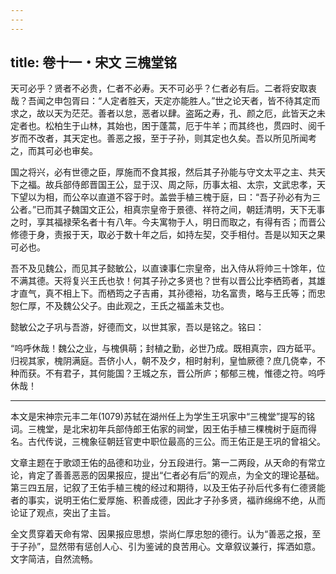 ```yaml
---
---
---
```

title: 卷十一・宋文 三槐堂铭
---

天可必乎？贤者不必贵，仁者不必寿。天不可必乎？仁者必有后。二者将安取衷哉？吾闻之申包胥曰：“人定者胜天，天定亦能胜人。”世之论天者，皆不待其定而求之，故以天为茫茫。善者以怠，恶者以肆。盗跖之寿，孔、颜之厄，此皆天之未定者也。松柏生于山林，其始也，困于蓬蒿，厄于牛羊；而其终也，贯四时、阅千岁而不改者，其天定也。善恶之报，至于子孙，则其定也久矣。吾以所见所闻考之，而其可必也审矣。

国之将兴，必有世德之臣，厚施而不食其报，然后其子孙能与守文太平之主、共天下之福。故兵部侍郎晋国王公，显于汉、周之际，历事太祖、太宗，文武忠孝，天下望以为相，而公卒以直道不容于时。盖尝手植三槐于庭，曰：“吾子孙必有为三公者。”已而其子魏国文正公，相真宗皇帝于景德、祥符之间，朝廷清明，天下无事之时，享其福禄荣名者十有八年。今夫寓物于人，明日而取之，有得有否；而晋公修德于身，责报于天，取必于数十年之后，如持左契，交手相付。吾是以知天之果可必也。

吾不及见魏公，而见其子懿敏公，以直谏事仁宗皇帝，出入侍从将帅三十馀年，位不满其德。天将复兴王氏也欤！何其子孙之多贤也？世有以晋公比李栖筠者，其雄才直气，真不相上下。而栖筠之子吉甫，其孙德裕，功名富贵，略与王氏等；而忠恕仁厚，不及魏公父子。由此观之，王氏之福盖未艾也。

懿敏公之子巩与吾游，好德而文，以世其家，吾以是铭之。铭曰：

“呜呼休哉！魏公之业，与槐俱萌；封植之勤，必世乃成。既相真宗，四方砥平。归视其家，槐阴满庭。吾侪小人，朝不及夕，相时射利，皇恤厥德？庶几侥幸，不种而获。不有君子，其何能国？王城之东，晋公所庐；郁郁三槐，惟德之符。呜呼休哉！

----------------

本文是宋神宗元丰二年(1079)苏轼在湖州任上为学生王巩家中“三槐堂”提写的铭词。三槐堂，是北宋初年兵部侍郎王佑家的祠堂，因王佑手植三棵槐树于庭而得名。古代传说，三槐象征朝廷官吏中职位最高的三公。而王佑正是王巩的曾祖父。

文章主题在于歌颂王佑的品德和功业，分五段进行。第一二两段，从天命的有常立论，肯定了善善恶恶的因果报应，提出“仁者必有后”的观点，为全文的理论基础。第三四五层，记叙了王佑手植三槐的经过和期待，以及王佑子孙后代多有仁德贤能者的事实，说明王佑仁爱厚施、积善成德，因此才子孙多贤，福祚绵绵不绝，从而论证了观点，突出了主旨。

全文贯穿着天命有常、因果报应思想，崇尚仁厚忠恕的德行。认为“善恶之报，至于子孙”，显然带有惩创人心、引为鉴诫的良苦用心。文章叙议兼行，挥洒如意。文字简洁，自然流畅。

